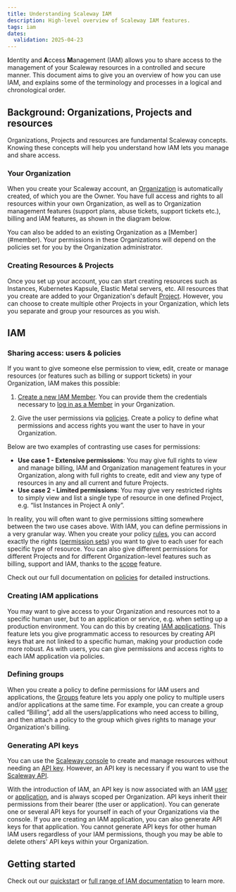 ```yaml
---
title: Understanding Scaleway IAM
description: High-level overview of Scaleway IAM features.
tags: iam
dates:
  validation: 2025-04-23
---
```



**I**dentity and **A**ccess **M**anagement (IAM) allows you to share access to the management of your Scaleway resources in a controlled and secure manner. This document aims to give you an overview of how you can use IAM, and explains some of the terminology and processes in a logical and chronological order.

## Background: Organizations, Projects and resources

Organizations, Projects and resources are fundamental Scaleway concepts. Knowing these concepts will help you understand how IAM lets you manage and share access.

### Your Organization

When you create your Scaleway account, an [Organization](/iam/concepts/#organization) is automatically created, of which you are the Owner. You have full access and rights to all resources within your own Organization, as well as to Organization management features (support plans, abuse tickets, support tickets etc.), billing and IAM features, as shown in the diagram below.

  <Lightbox image={image} alt="" />

<Message type="note">
  You can also be added to an existing Organization as a [Member](#member). Your permissions in these Organizations will depend on the policies set for you by the Organization administrator.
</Message>

### Creating Resources & Projects

Once you set up your account, you can start creating resources such as Instances, Kubernetes Kapsule, Elastic Metal servers, etc. All resources that you create are added to your Organization's default [Project](/iam/concepts/#project). However, you can choose to create multiple other Projects in your Organization, which lets you separate and group your resources as you wish.

## IAM

### Sharing access: users & policies

If you want to give someone else permission to view, edit, create or manage resources (or features such as billing or support tickets) in your Organization, IAM makes this possible:

1. [Create a new IAM Member](/iam/how-to/manage-members/#how-to-create-a-member). You can provide them the credentials necessary to [log in as a Member](/iam/how-to/log-in-as-a-member) in your Organization.

2. Give the user permissions via [policies](/iam/concepts/#policy). Create a policy to define what permissions and access rights you want the user to have in your Organization.
    <Lightbox image={image2} alt="" />

Below are two examples of contrasting use cases for permissions:

- **Use case 1 - Extensive permissions**: You may give full rights to view and manage billing, IAM and Organization management features in your Organization, along with full rights to create, edit and view any type of resources in any and all current and future Projects.
- **Use case 2 - Limited permissions**: You may give very restricted rights to simply view and list a single type of resource in one defined Project, e.g. “list Instances in Project A only”.

In reality, you will often want to give permissions sitting somewhere between the two use cases above. With IAM, you can define permissions in a very granular way. When you create your policy [rules](/iam/concepts/#rule), you can accord exactly the rights ([permission sets](/iam/concepts/#permission-set)) you want to give to each user for each specific type of resource. You can also give different permissions for different Projects and for different Organization-level features such as billing, support and IAM, thanks to the [scope](/iam/concepts/#scope) feature.

Check out our full documentation on [policies](/iam/reference-content/policy/) for detailed instructions.

### Creating IAM applications

You may want to give access to your Organization and resources not to a specific human user, but to an application or service, e.g. when setting up a production environment. You can do this by creating [IAM applications](/iam/concepts/#application). This feature lets you give programmatic access to resources by creating API keys that are not linked to a specific human, making your production code more robust. As with users, you can give permissions and access rights to each IAM application via policies.

<Lightbox image={image3} alt="" />

### Defining groups

When you create a policy to define permissions for IAM users and applications, the [Groups](/iam/concepts/#group) feature lets you apply one policy to multiple users and/or applications at the same time. For example, you can create a group called “Billing”, add all the users/applications who need access to billing, and then attach a policy to the group which gives rights to manage your Organization's billing.

<Lightbox image={image4} alt="" />

### Generating API keys

You can use the [Scaleway console](https://console.scaleway.com) to create and manage resources without needing an [API key](/iam/concepts/#api-key). However, an API key is necessary if you want to use the [Scaleway API](https://www.scaleway.com/en/developers/api/).

With the introduction of IAM, an API key is now associated with an IAM [user](/iam/concepts/#user) or [application](/iam/concepts/#application), and is always scoped per Organization. API keys inherit their permissions from their bearer (the user or application). You can generate one or several API keys for yourself in each of your Organizations via the console. If you are creating an IAM application, you can also generate API keys for that application. You cannot generate API keys for other human IAM users regardless of your IAM permissions, though you may be able to delete others' API keys within your Organization.

<Lightbox image={image5} alt="" />

## Getting started

Check out our [quickstart](/iam/quickstart/) or [full range of IAM documentation](/iam/) to learn more.